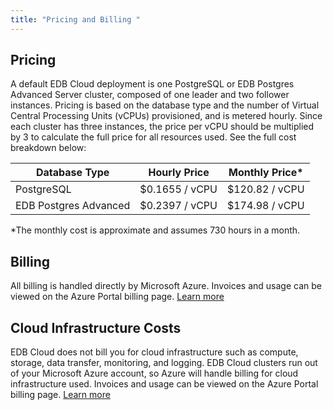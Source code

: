 ```yaml
---
title: "Pricing and Billing "
---
```


## Pricing
A default EDB Cloud deployment is one PostgreSQL or EDB Postgres Advanced Server cluster, composed of one leader and two follower instances. Pricing is based on the database type and the number of Virtual Central Processing Units (vCPUs) provisioned, and is metered hourly. Since each cluster has three instances, the price per vCPU should be multiplied by 3 to calculate the full price for all resources used. See the full cost breakdown below:

| Database Type         | Hourly Price   | Monthly Price* |
| --------------------- | -------------- | -------------- |
| PostgreSQL            | $0.1655 / vCPU | $120.82 / vCPU |
| EDB Postgres Advanced | $0.2397 / vCPU | $174.98 / vCPU |

*The monthly cost is approximate and assumes 730 hours in a month. 

## Billing
All billing is handled directly by Microsoft Azure. Invoices and usage can be viewed on the Azure Portal billing page. [Learn more](https://docs.microsoft.com/en-us/azure/cost-management-billing/)

## Cloud Infrastructure Costs
EDB Cloud does not bill you for cloud infrastructure such as compute, storage, data transfer, monitoring, and logging. EDB Cloud clusters run out of your Microsoft Azure account, so Azure will handle billing for cloud infrastructure used. Invoices and usage can be viewed on the Azure Portal billing page. [Learn more](https://docs.microsoft.com/en-us/azure/cost-management-billing/)

